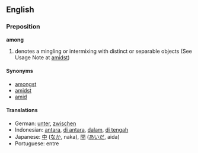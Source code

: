 ==English==

===Preposition===
'''among'''
#denotes a mingling or intermixing with distinct or separable objects (See Usage Note at [[amidst]])

====Synonyms====
*[[amongst]]
*[[amidst]]
*[[amid]]

==== Translations ====
*German: [[unter]], [[zwischen]]
*Indonesian: [[antara]], [[di antara]], [[dalam]], [[di tengah]]
*Japanese: [[中]] ([[なか]], naka), [[間]] ([[あいだ]], aida)
*Portuguese: entre